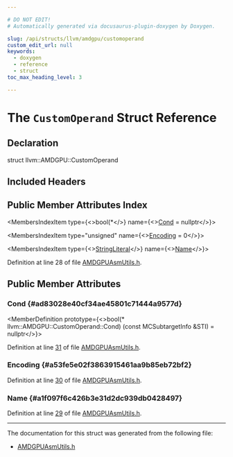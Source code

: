 ```yaml
---

# DO NOT EDIT!
# Automatically generated via docusaurus-plugin-doxygen by Doxygen.

slug: /api/structs/llvm/amdgpu/customoperand
custom_edit_url: null
keywords:
  - doxygen
  - reference
  - struct
toc_max_heading_level: 3

---
```





# The `CustomOperand` Struct Reference

<DoxygenPage pluginConfig={pluginConfig}>



## Declaration

<CodeBlock>struct llvm::AMDGPU::CustomOperand</CodeBlock>

## Included Headers

<IncludesList>
<IncludesListItem
  filePath="Target/AMDGPU/Utils/AMDGPUAsmUtils.h"
  permalink="/docs/api/files/lib/lib/target/lib/target/amdgpu/lib/target/amdgpu/utils/amdgpuasmutils-h"
  isLocal="true" />
</IncludesList>

## Public Member Attributes Index

<MembersIndex>

<MembersIndexItem
  type={<>bool(&#42;</>}
  name={<><a href="#ad83028e40cf34ae45801c71444a9577d">Cond</a> = nullptr</>}>
</MembersIndexItem>

<MembersIndexItem
  type="unsigned"
  name={<><a href="#a53fe5e02f3863915461aa9b85eb72bf2">Encoding</a> = 0</>}>
</MembersIndexItem>

<MembersIndexItem
  type={<><a href="/docs/api/classes/llvm/stringliteral">StringLiteral</a></>}
  name={<><a href="#a1f097f6c426b3e31d2dc939db0428497">Name</a></>}>
</MembersIndexItem>

</MembersIndex>


Definition at line 28 of file <a href="/docs/api/files/lib/lib/target/lib/target/amdgpu/lib/target/amdgpu/utils/amdgpuasmutils-h">AMDGPUAsmUtils.h</a>.

<SectionDefinition>

## Public Member Attributes

### Cond {#ad83028e40cf34ae45801c71444a9577d}

<MemberDefinition
  prototype={<>bool(&#42; llvm::AMDGPU::CustomOperand::Cond) (const MCSubtargetInfo &amp;STI) = nullptr</>}>

Definition at line <a href="/docs/api/files/lib/lib/target/lib/target/amdgpu/lib/target/amdgpu/utils/amdgpuasmutils-h/#l00031">31</a> of file <a href="/docs/api/files/lib/lib/target/lib/target/amdgpu/lib/target/amdgpu/utils/amdgpuasmutils-h">AMDGPUAsmUtils.h</a>.
</MemberDefinition>

### Encoding {#a53fe5e02f3863915461aa9b85eb72bf2}

<MemberDefinition
  prototype="unsigned llvm::AMDGPU::CustomOperand::Encoding = 0">

Definition at line <a href="/docs/api/files/lib/lib/target/lib/target/amdgpu/lib/target/amdgpu/utils/amdgpuasmutils-h/#l00030">30</a> of file <a href="/docs/api/files/lib/lib/target/lib/target/amdgpu/lib/target/amdgpu/utils/amdgpuasmutils-h">AMDGPUAsmUtils.h</a>.
</MemberDefinition>

### Name {#a1f097f6c426b3e31d2dc939db0428497}

<MemberDefinition
  prototype="StringLiteral llvm::AMDGPU::CustomOperand::Name">

Definition at line <a href="/docs/api/files/lib/lib/target/lib/target/amdgpu/lib/target/amdgpu/utils/amdgpuasmutils-h/#l00029">29</a> of file <a href="/docs/api/files/lib/lib/target/lib/target/amdgpu/lib/target/amdgpu/utils/amdgpuasmutils-h">AMDGPUAsmUtils.h</a>.
</MemberDefinition>

</SectionDefinition>

<hr/>

The documentation for this struct was generated from the following file:

<ul>
<li><a href="/docs/api/files/lib/lib/target/lib/target/amdgpu/lib/target/amdgpu/utils/amdgpuasmutils-h">AMDGPUAsmUtils.h</a></li>
</ul>

</DoxygenPage>

